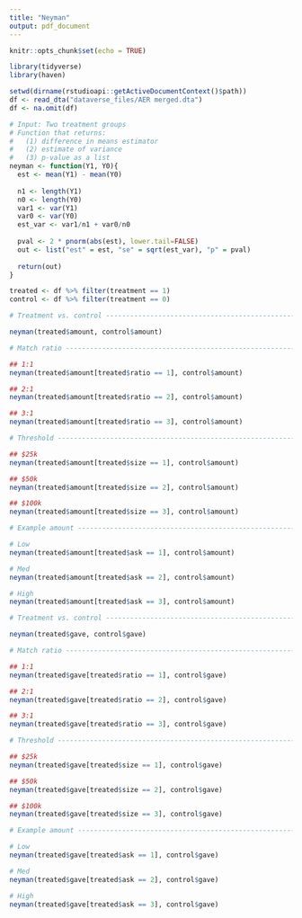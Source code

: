 ```yaml
---
title: "Neyman"
output: pdf_document
---
```


```r
knitr::opts_chunk$set(echo = TRUE)

library(tidyverse)
library(haven)
```

```r

setwd(dirname(rstudioapi::getActiveDocumentContext()$path))
df <- read_dta("dataverse_files/AER merged.dta")
df <- na.omit(df)

```

```r

# Input: Two treatment groups
# Function that returns: 
#   (1) difference in means estimator
#   (2) estimate of variance
#   (3) p-value as a list 
neyman <- function(Y1, Y0){
  est <- mean(Y1) - mean(Y0)
  
  n1 <- length(Y1)
  n0 <- length(Y0)
  var1 <- var(Y1)
  var0 <- var(Y0)
  est_var <- var1/n1 + var0/n0
  
  pval <- 2 * pnorm(abs(est), lower.tail=FALSE)
  out <- list("est" = est, "se" = sqrt(est_var), "p" = pval)
  
  return(out)
}

```

```r

treated <- df %>% filter(treatment == 1)
control <- df %>% filter(treatment == 0)

# Treatment vs. control --------------------------------------------------------

neyman(treated$amount, control$amount)

# Match ratio ------------------------------------------------------------------

## 1:1 
neyman(treated$amount[treated$ratio == 1], control$amount)

## 2:1 
neyman(treated$amount[treated$ratio == 2], control$amount)

## 3:1
neyman(treated$amount[treated$ratio == 3], control$amount)

# Threshold --------------------------------------------------------------------

## $25k 
neyman(treated$amount[treated$size == 1], control$amount)

## $50k 
neyman(treated$amount[treated$size == 2], control$amount)

## $100k
neyman(treated$amount[treated$size == 3], control$amount)

# Example amount ---------------------------------------------------------------

# Low 
neyman(treated$amount[treated$ask == 1], control$amount)

# Med
neyman(treated$amount[treated$ask == 2], control$amount)

# High
neyman(treated$amount[treated$ask == 3], control$amount)

```

```r

# Treatment vs. control --------------------------------------------------------

neyman(treated$gave, control$gave)

# Match ratio ------------------------------------------------------------------

## 1:1 
neyman(treated$gave[treated$ratio == 1], control$gave)

## 2:1 
neyman(treated$gave[treated$ratio == 2], control$gave)

## 3:1
neyman(treated$gave[treated$ratio == 3], control$gave)

# Threshold --------------------------------------------------------------------

## $25k 
neyman(treated$gave[treated$size == 1], control$gave)

## $50k 
neyman(treated$gave[treated$size == 2], control$gave)

## $100k
neyman(treated$gave[treated$size == 3], control$gave)

# Example amount ---------------------------------------------------------------

# Low 
neyman(treated$gave[treated$ask == 1], control$gave)

# Med
neyman(treated$gave[treated$ask == 2], control$gave)

# High
neyman(treated$gave[treated$ask == 3], control$gave)


```




